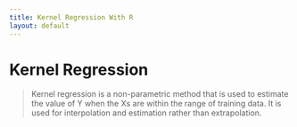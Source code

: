 ```yaml
---
title: Kernel Regression With R
layout: default
---
```

# Kernel Regression

> Kernel regression is a non-parametric method that is used to estimate the value of Y when the Xs are within the range of training data. It is used for interpolation and estimation rather than extrapolation.





